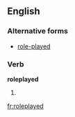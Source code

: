 ==English==

===Alternative forms===
* [[role-played]]

===Verb===
'''roleplayed'''

# {{present participle of|roleplay|lang=en}}

[[fr:roleplayed]]